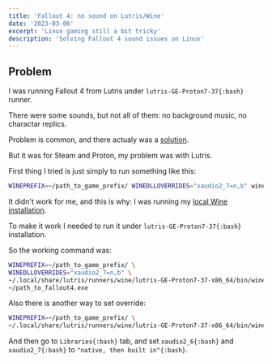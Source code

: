 ```yaml
---
title: 'Fallout 4: no sound on Lutris/Wine'
date: '2023-03-06'
excerpt: 'Linux gaming still a bit tricky'
description: 'Solving Fallout 4 sound issues on Linux'
---
```


## Problem

I was running Fallout 4 from Lutris under `lutris-GE-Proton7-37{:bash}` runner.

There were some sounds, but not all of them: no background music, no charactar replics.

Problem is common, and there actualy was a
[solution](https://www.reddit.com/r/SteamPlay/comments/jf3ndq/comment/g9iofke/?utm_source=share&utm_medium=web2x&context=3).

But it was for Steam and Proton, my problem was with Lutris.

First thing I tried is just simply to run something like this:

```bash
WINEPREFIX=~/path_to_game_prefix/ WINEDLLOVERRIDES="xaudio2_7=n,b" wine ~/path_to_fallout4.exe
```

It didn't work for me, and this is why: I was running my <u>local Wine installation</u>.

To make it work I needed to run it under `lutris-GE-Proton7-37{:bash}` installation.

So the working command was:

```bash
WINEPREFIX=~/path_to_game_prefix/ \
WINEDLLOVERRIDES="xaudio2_7=n,b" \
~/.local/share/lutris/runners/wine/lutris-GE-Proton7-37-x86_64/bin/wine \
~/path_to_fallout4.exe
```

Also there is another way to set override:

```bash
WINEPREFIX=~/path_to_game_prefix/ \
~/.local/share/lutris/runners/wine/lutris-GE-Proton7-37-x86_64/bin/winecfg
```

And then go to `Libraries{:bash}` tab, and set `xaudio2_6{:bash}` and `xaudio2_7{:bash}` to `"native, then built in"{:bash}`.
